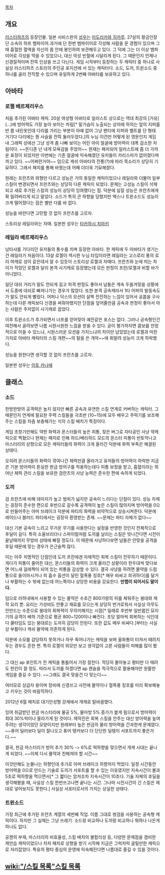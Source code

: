 [[목차]]

== 개요 ==
[[러스티하츠]]의 등장인물. 일본 서비스판의 [[성우]]는 [[미도리카와 히카루]]. 27살의 황금인장단 소속의 하프 뱀파이어.과거에 단 한번 뱀파이어로 각성해 사람을 문 경험이 있으며 그 때 흡혈한 혈액을 자신의 몸 안에 봉인하여 보관해두고 있다. 그 덕에 그는 더 이상 뱀파이어로 각성을 막을 수 있었으나, 대신 악성 빈혈에 시달리게 된다. 그 때문인지 언제나 신경질적이며 잔뜩 인상을 쓰고 다닌다.
게임 시작부터 등장하는 두 캐릭터 중 하나로 사실상 러스티하츠 스토리의 주인공 포지션에 서 있는 캐릭터다. 소드, 도끼, 트윈소드 중 하나를 골라 전직할 수 있으며 유일하게 2번째 아바타를 보유하고 있다. 


== 아바타 ==
=== 로젤 베르제리우스 ===
처음 추가된 아바타 캐릭.
20살
여성형 아바타로 일러스트 상으로는 역대 최강의 [거유](...)에 방어력도 가장 높아 보이는 차림[* 밑가슴이 노출되는 상의에 하의는 앞의 지퍼를 반 쯤 내린옷인데 다리를 가리는 부분이 아예 없어 그냥 팬티에 지퍼와 벨트를 단 형태 거기다 다리에는 뭔 사슬을 잔뜩 둘러두었다.]의 누님 이건만 어떻게 된 영문인지 게임 내 그래픽 상에선 그냥 성격 좀 나빠 보이는 어린 아이 얼굴에 방어력이 대폭 감소한 차림이다. ~~돈디존 넌 내게 모욕감을 주었어~~ 현재는 패치되어 일러스트에 좀 더 가까운 표정이 되었지만 이번에는 기존 얼굴에 익숙해졌던 유저들이 카리스마가 없어졌다며 까고 있다. ~~어쩌란거야~~ 덤으로 캐쉬 아바타의 전통(?)에 따라 목소리가 상당히 기묘하다. 그래서 패치를 통해 바꿨는데 어째 더더욱 기묘해졌다.  


원래는 프란츠와 외형만 다르고 성능은 거의 동일한 캐릭이었으나 레일라와 더불어 일부 스킬이 변경되면서 프란츠와는 상당히 다른 캐릭이 되었다. 문제는 고성능 스킬이 삭제되고 새로 추가된 스킬의 성능이 상당히 잉여했다는 점. 덕분에 실질 성능은 프란츠에게 확 밀려버리게 되고 말았다. 소드가 특히 큰 하향을 당했지만 액스나 트윈소드도 성능이 크게 떨어졌다는 점은 별반 다를 바 없다. 


성능을 바란다면 고민할 것 없이 프란츠를 고르자.    


스토리상 레일라와는 자매.
일본판 성우는 [[타카하시 치아키]]

=== 레일라 베르제리우스 ===
남타샤를 기다리던 유저들의 통수를 치며 등장한 아바타. 한 캐릭에 두 아바타가 생기는건 레일라가 처음이다.
13살
로젤이 섹시한 누님 타입이라면 레일라는 고스로리 풍의 로리 여캐로 성이 같은데서 알 수 있듯이 스토리상 로젤과 자매다. 프란츠와 눈에 띄는 차이가 적었던 로젤과 달리 본격 사기캐로 등장했는데 모든 판정이 프란/로젤과 비할 바가 아니었다.

일단 대쉬 거리가 말도 안되게 길고 피격 판정도 좋아서 남들은 계속 두들겨맞을 상황에서 도중에 대쉬로 빠져나가는 경우가 많았다. 또한 본격 공속캐라서 1타 어퍼의 발동속도가 말도 안되게 빨랐다. 어퍼나 닥스의 모션이 살짝 전진하는 느낌이 있어서 공콤을 구사하는데 다른 캐릭보다 신경을 써줘야했지만 단점을 덮어줄만큼 공속과 판정이 좋아서 아는 사람은 주저없이 사기캐로 꼽았다.

이후 트윈소드가 추가되면서 너프를 얻어맞아 예전같은 포스는 없다. 그러나 공속형인건 여전해서 굴려보면 나름 시원시원한 느낌을 받을 수 있다. 굳이 평가하자면 콤보를 안정적으로 이을 수 있느냐, 시원스러운 모션을 가지느냐의 차이만 남았었는데 로젤과 마찬가지로 아바타 캐릭터의 스킬 개편~~의 탈을 쓴 개악~~에 휘말려 성능이 크게 하락했다.

성능을 원한다면 생각할 것 없이 프란츠를 고르자. 


일본판 성우는 [[이토 카나에]]

== 클래스 ==
=== 소드 ===
한방한방의 공격력은 높지 않지만 빠른 공속과 유연한 스킬 연계로 커버하는 캐릭터. 그 때문인지 연계에 필요한 주력 스킬들을 극초반 (10~15)에 모두 배우고 주력기를 보조해주는 스킬을 차츰 보충해가는 식의 스킬 배치가 특징이다.

게임 초창기만해도 약한 화력과 몬스터들의 높은 피통, 잦은 버그로 자타공인 사냥 약캐릭으로 찍혔으나 현재는 패치로 인해 하드/베리하드 모드의 몬스터 피통이 반토막나고 마스터리의 상향으로 모든 캐릭터들의 화력이 크게 올라간 덕분에 화력 부족은 해결된 상태다. 

오히려 몬스터들의 화력이 깎여나간 체력만큼 올라가고 유저들의 방어력이 하락한 지금은 기본 방어력이 튼실한 판금 방어구를 착용하는데다 피통 보정을 받고, 흡혈이라는 뛰어난 체력 관리 스킬을 보유한 검란츠의 사냥 능력은 준수한 편에 속하게 되었다.

=== 도끼 ===
검 프란츠에 비해 데미지가 높고 범위가 넓지만 공속이 느리다는 단점이 있다. 성능 자체는 굉장히 준수한 편으로 후반으로 갈수록 공격력이 높은 스킬이 많아지며 방어력을 0으로 만들어주는 아머 브레이크 덕분에 파티의 화력을 비약적으로 상승시켜준다. 덕분에 레이드나 블러드 파티에서는 굉장히 환영받는 존재. ~~문제는 파티 자체가 없다~~ 

대신 기본 공속이 느리고 무거운 무기를 사용한다는 설정을 반영한 것인지 전체적으로 후딜이 길다. 특히 소울브리더나 스파이럴처럼 도끼를 날리는 스킬은 빗나간다면 시전이 끝날때까지 무방비 상태에 빠질 정도다. 이 때문에 사냥하다보면 남들은 안맞을 공격을 후딜 때문에 맞는 경우가 은근슬쩍 많다.

이는 아주 치명적인 단점인데 도끼 프란에겐 자체적인 회복 스킬이 전무하기 때문이다. 게다가 피통이 줄어든 대신, 몬스터들의 화력이 크게 올라간 상황이라 한두대씩 맞다보면 어느새 걸래짝이 되어 있는 피통을 감상할 수 있다. 결국 사냥을 하려면 물약을 드럼통으로 들이마시거나 피 흡수 옵션이 달린 혈폭풍 칭호[* 매우 비싸고 희귀하다]를 달거나 부활하는 수 밖에 없는데 어느쪽이나 상당한 비용을 강요한다. '''만랩이 되어서도 말이다.'''

덤으로 러하내에서 사용할 수 있는 물약은 수초간 800가량의 피를 체워주는 붕대와 제작 요리 뿐. 요리는 가성비도 안좋고 재료를 모으는게 상당히 번거로워서 사실상 아무도 안만드는 수준으로 붕대의 회복력이 무의미해지는 시점[* 일례로 후반부 일반몹인 묘지기의 공격이 베하 기준으로 평균 800~1200이나 빠진다. 초당 얼마씩 회복하는 식인데다 쿨타임도 있는 붕대로는 도저히 감당이 안된다. 또한 값도 매우 비싸다.]부터는 사실상 부활이나 캐쉬 물약에 의존하게 된다. 

덕분에 소모를 감당하지 못하거나 자꾸 죽어나가는 캐릭을 보며 울화통이 터져서 때려치우는 경우도 흔한 편. 특히 로젤의 외모만 보고 생각없이 고른 사람들이 피해를 많이 봤다.

그 대신 ap 포인트가 전 캐릭을 통틀어서 가장 잘찬다. 적당히 몰아놓고 평타만 다 때려도 한칸이 찰 정도. 따라서 도끼를 하겠다면 ap 캔슬을 적극적으로 활용해야만 원활한 게임을 즐길 수 있다. ~~그래도 결국 맞을건 다 맞는다~~

여러모로 상급자 용이며 장비에 신경쓰고 사전에 물약이나 혈폭풍 칭호를 미리 확보해놓고 키우는 것이 바람직하다.

2012년 6월 패치로 대기만성형 강캐에서 개캐로 탈바꿈했다.

잉여 취급받던 판금 마스터리에 물공 5%, 물마방 5% 증가가 붙게 됨으로서 방어력이 최대 30%씩이나 올라가게 된 것이다. 제작진은 회복 스킬을 안주는 대신 방어력을 높여주려는 생각이었던 모양이지만 원래부터 높은 판금의 물리 방어력을 간과한게 문제였다. ~~퓨어 딜러보다 딜이 잘나오고 퓨어 탱커보다 더 단단한 딜탱이 서포트까지 좋은거다.~~ 

결국, 판금 마스터리가 방어 추가 30% -> 6%로 떡하향을 맞으면서 개캐 시대는 끝나게 되었다. ~~이제 다시 물약과 친해져야 할 시간~~

이것만해도 눈물나는 하향인데 추가로 아머 브레이크 하향까지 먹었다. 일정 시간동안 방어력을 0으로 만드는 기술로 도끼가 서포트를 할 수 있는 이유였지만 지속시간이 불과 5초로 떡하향을 먹으면서[* 그 짧다는 암저조차 지속시간이 10초다. 기술 자체의 후딜을 생각해봤을 때, 사실상 스킬 한번쓰고나면 끝나는 시간. 그나마 시전시간이 긴 스킬은 제대로 넣어보지도 못한다.] 사실상 서포터로서의 가치는 상실한 상태다. 
=== 트윈소드 ===
가장 최근에 추가된 프란츠 계열의 세번째 직업. 이름 그대로 쌍검을 사용하는 공속형 캐릭이다. 하지만 그 실체는 그냥 쓰레기. 소드랑 비교하나 도끼랑 비교하나 뭐하나 나은게 하나도 없다.

공캔의 부재, 마스터리의 비효율성, 스킬 배치의 불합리성 등, 다양한 문제점을 겸비한 캐안습 캐릭이었으나 차차 패치로 상향을 받기 시작해 지금은 그럭저럭 굴릴만한 캐릭으로 자리잡았다. 특유의 평타 중심의 운영에 익숙해진다면 나름대로 즐길 수 있을 것이다.

== [[wiki:"/스킬 목록"스킬 목록]] ==
